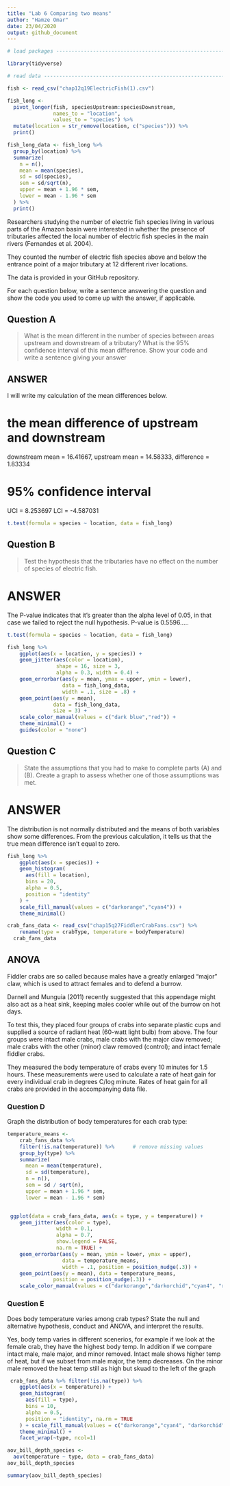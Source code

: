 ```yaml
---
title: "Lab 6 Comparing two means"
author: "Hamze Omar"
date: 23/04/2020
output: github_document
---
```


```r

# load packages -----------------------------------------------------------

library(tidyverse)

# read data ---------------------------------------------------------------

fish <- read_csv("chap12q19ElectricFish(1).csv")
```



```r
fish_long <- 
  pivot_longer(fish, speciesUpstream:speciesDownstream,
               names_to = "location",
               values_to = "species") %>% 
  mutate(location = str_remove(location, c("species"))) %>% 
  print()

fish_long_data <- fish_long %>% 
  group_by(location) %>% 
  summarize(
    n = n(),
    mean = mean(species),
    sd = sd(species),
    sem = sd/sqrt(n),
    upper = mean + 1.96 * sem,
    lower = mean - 1.96 * sem
  ) %>% 
  print()
```


Researchers studying the number of electric fish species living in various parts of the Amazon basin were interested in whether the presence of tributaries affected the local number of electric fish species in the main rivers (Fernandes et al. 2004).

They counted the number of electric fish species above and below the entrance point of a major tributary at 12 different river locations.

The data is provided in your GitHub repository.

For each question below, write a sentence answering the question and show the code you used to come up with the answer, if applicable.

## Question A

> What is the mean different in the number of species between areas upstream and downstream of a tributary? What is the 95% confidence interval of this mean difference. Show your code and write a sentence giving your answer

## ANSWER

I will write my calculation of the mean differences below.

# the mean difference of upstream and downstream

downstream mean = 16.41667, upstream mean = 14.58333, difference = 1.83334

# 95% confidence interval

UCI = 8.253697
LCI = -4.587031


```r
t.test(formula = species ~ location, data = fish_long)
```

## Question B

> Test the hypothesis that the tributaries have no effect on the number of species of electric fish.

# ANSWER

The P-value indicates that it's greater than the alpha level of 0.05, in that case we failed to reject the null hypothesis. P-value is 0.5596.....

```r
t.test(formula = species ~ location, data = fish_long)

fish_long %>% 
    ggplot(aes(x = location, y = species)) +
    geom_jitter(aes(color = location), 
                shape = 16, size = 3, 
                alpha = 0.3, width = 0.4) +
    geom_errorbar(aes(y = mean, ymax = upper, ymin = lower), 
                  data = fish_long_data, 
                  width = .1, size = .8) +
    geom_point(aes(y = mean), 
               data = fish_long_data, 
               size = 3) +
    scale_color_manual(values = c("dark blue","red")) +
    theme_minimal() +
    guides(color = "none")
```

## Question C

> State the assumptions that you had to make to complete parts (A) and (B). Create a graph to assess whether one of those assumptions was met.

# ANSWER

The distribution is not  normally distributed and the means of both variables show some differences. From the previous calculation, it tells us that the true mean difference isn't equal to zero.

```r
fish_long %>% 
    ggplot(aes(x = species)) +
    geom_histogram(
      aes(fill = location), 
      bins = 20, 
      alpha = 0.5, 
      position = "identity"
    ) +
    scale_fill_manual(values = c("darkorange","cyan4")) +
    theme_minimal()
```



```r
crab_fans_data <- read_csv("chap15q27FiddlerCrabFans.csv") %>%
    rename(type = crabType, temperature = bodyTemperature)
  crab_fans_data
```

## ANOVA

Fiddler crabs are so called because males have a greatly enlarged "major" claw, which is used to attract females and to defend a burrow.

Darnell and Munguia (2011) recently suggested that this appendage might also act as a heat sink, keeping males cooler while out of the burrow on hot days.

To test this, they placed four groups of crabs into separate plastic cups and supplied a source of radiant heat (60-watt light bulb) from above. The four groups were intact male crabs, male crabs with the major claw removed; male crabs with the other (minor) claw removed (control); and intact female fiddler crabs.

They measured the body temperature of crabs every 10 minutes for 1.5 hours. These measurements were used to calculate a rate of heat gain for every individual crab in degrees C/log minute. Rates of heat gain for all crabs are provided in the accompanying data file.

### Question D

Graph the distribution of body temperatures for each crab type:

```r

temperature_means <-
    crab_fans_data %>%
    filter(!is.na(temperature)) %>%      # remove missing values
    group_by(type) %>%
    summarize(
      mean = mean(temperature),
      sd = sd(temperature),
      n = n(),
      sem = sd / sqrt(n),
      upper = mean + 1.96 * sem,
      lower = mean - 1.96 * sem)


 ggplot(data = crab_fans_data, aes(x = type, y = temperature)) +
    geom_jitter(aes(color = type),
                width = 0.1,
                alpha = 0.7,
                show.legend = FALSE,
                na.rm = TRUE) +
    geom_errorbar(aes(y = mean, ymin = lower, ymax = upper), 
                  data = temperature_means,
                  width = .1, position = position_nudge(.3)) +
    geom_point(aes(y = mean), data = temperature_means,
               position = position_nudge(.3)) +
    scale_color_manual(values = c("darkorange","darkorchid","cyan4", "red"))
```

### Question E

Does body temperature varies among crab types? State the null and alternative hypothesis, conduct and ANOVA, and interpret the results.

Yes, body temp varies in different scenerios, for example if we look at the female crab, they have the highest body temp. In addition if we compare intact male, male major, and minor removed.
Intact male shows higher temp of heat, but if we subset from male major, the temp decreases. On the minor male removed the heat temp still as high but skuad to the left of the graph

```r
 crab_fans_data %>% filter(!is.na(type)) %>% 
    ggplot(aes(x = temperature)) +
    geom_histogram(
      aes(fill = type), 
      bins = 10, 
      alpha = 0.5, 
      position = "identity", na.rm = TRUE
    ) + scale_fill_manual(values = c("darkorange","cyan4", "darkorchid", "red")) +
    theme_minimal() +
    facet_wrap(~type, ncol=1)

aov_bill_depth_species <-
  aov(temperature ~ type, data = crab_fans_data)
aov_bill_depth_species

summary(aov_bill_depth_species)
```
